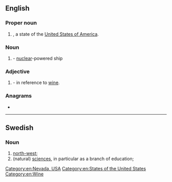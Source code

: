 {{also|Nv|nV|N-V|N.V.|n.V.}}
==English==

===Proper noun===
{{head|en|proper noun}}

# {{abbreviation of|en|[[Nevada]]|nodot=1}}, a state of the [[United States of America]].

===Noun===
{{en-noun}}

# {{initialism of|en|[[nuclear]] [[vessel]]|nodot=1}} - [[nuclear]]-powered ship

===Adjective===
{{en-adj|-}}

# {{initialism of|en|[[non-]][[vintage]]|nodot=1}} - in reference to [[wine]].

===Anagrams===
* {{anagrams|en|a=nv|VN|Vn.}}

[[Category:en:Nevada, USA]]
[[Category:en:States of the United States]]
[[Category:en:Wine]]

----

==Swedish==

===Noun===
{{head|sv|noun}}

# [[north-west]]; {{abbreviation of|sv|nordväst}}
# (natural) [[sciences]], in particular as a branch of education; {{abbreviation of|sv|naturvetenskap}}